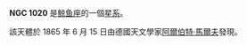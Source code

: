{{NGCInfoBox
|NGCID=NGC 1020
|發現者=[[阿爾伯特·馬爾夫|阿爾伯特·馬爾夫]]
|發現日期=1865年6月15日
|其他編號=ZWG 388.81
|曆元=J2000.0
|赤經=38分44.3秒
|赤緯=2°13'52"
|星座=鲸鱼座
|星體=星系
|星等=14.2
|表面亮度=12.1
|藍等=15.2
}}

'''NGC 1020''' 是[[鲸鱼座|鲸鱼座]]的一個[[星系|星系]]。

該天體於 1865 年 6 月 15 日由德國天文學家[[阿爾伯特·馬爾夫|阿爾伯特·馬爾夫]]發現。

{{NGCReference|1020}}
{{Catalogs|NGC=1020}}

{{Galaxy-stub}}